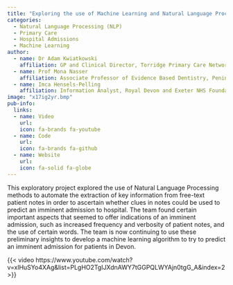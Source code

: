 ```yaml
---
title: "Exploring the use of Machine Learning and Natural Language Processing to teach a machine to predict whether a patient is likely to be imminently admitted to hospital based on GP data and clues in GP notes"
categories:
  - Natural Language Processing (NLP)
  - Primary Care
  - Hospital Admissions
  - Machine Learning
author:
  - name: Dr Adam Kwiatkowski
    affiliation: GP and Clinical Director, Torridge Primary Care Network
  - name: Prof Mona Nasser
    affiliation: Associate Professor of Evidence Based Dentistry, Peninsula Dental School
  - name: Imca Hensels-Pelling
    affiliation: Information Analyst, Royal Devon and Exeter NHS Foundation Trust
image: "x17ig2yr.bmp"
pub-info:
  links:
  - name: Video
    url:
    icon: fa-brands fa-youtube
  - name: Code
    url:
    icon: fa-brands fa-github
  - name: Website
    url:
    icon: fa-solid fa-globe
---
```


This exploratory project explored the use of Natural Language Processing methods to automate the extraction of key information from free-text patient notes in order to ascertain whether clues in notes could be used to predict an imminent admission to hospital. The team found certain important aspects that seemed to offer indications of an imminent admission, such as increased frequency and verbosity of patient notes, and the use of certain words. The team is now continuing to use these preliminary insights to develop a machine learning algorithm to try to predict an imminent admission for patients in Devon.

{{< video https://www.youtube.com/watch?v=xlHuSYo4XAg&list=PLgHO2TgIJXdnAWY7tGGPQLWYAjn0tgG_A&index=2 >}}
